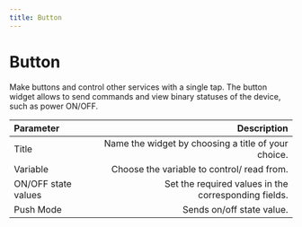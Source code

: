 ```yaml
---
title: Button
---
```


# Button

Make buttons and control other services with a single tap. The button widget allows to send commands and view binary statuses of the device, such as power ON/OFF.

| Parameter     | Description|
| :------------ | ---------: |
| Title        |    Name the widget by choosing a title of your choice.    | 
| Variable     |    Choose the variable to control/ read from.    |   
| ON/OFF state values |    Set the required values in the corresponding fields. |   
| Push Mode |  Sends on/off state value. |   

<ReactPlayer playing controls volume={0} width={832} height={468} url="/demos/widgets/button.webm" />



